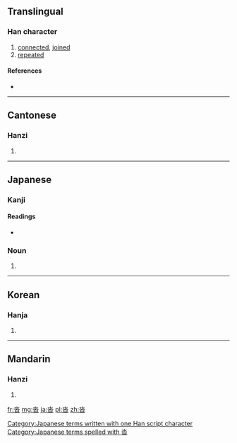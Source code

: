 ==Translingual==

===Han character===
{{Han char|rn=85|rad=水|as=04|sn=8|four=1260<sub>3</sub>|canj=水日 (EA), X水日 (XEA)|ids=⿱[[水]][[日]]}}

# [[connected]], [[joined]]
# [[repeated]]

====References====
* {{Han ref|kx=0611.150|dkj=17206|dj=1004.050|hdz=31556.080|uh=6C93|ud=27795|bh=CCEE|bd=52462}}

----

==Cantonese==

===Hanzi===
{{yue-hanzi|jyut=|y=daap6}}

# {{defn|lang=yue|sort=水04}}

----

==Japanese==

===Kanji===
{{ja-kanji|grade=|rs=水04}}

====Readings====
* {{ja-readings|on=[[とう]] (tō)|kun=[[くつ]] (kutsu)}}

===Noun===
{{ja-noun|k|hira=くつ|rom=kutsu}} 

# {{alternative form of|靴|lang=ja}}

[[Category:Japanese terms written with one Han script character]]
[[Category:Japanese terms spelled with 沓]]
----

==Korean==

===Hanja===
{{ko-hanja|hangeul=답|eumhun=|rv=dap|mr=tap|y=tap}}

# {{defn|lang=ko|sort=水04}}

----

==Mandarin==

===Hanzi===
{{cmn-hanzi|pin=[[dá]] ([[da2]]), [[tà]] ([[ta4]])|wg=ta<sup>2</sup>, t'a<sup>4</sup>}}

# {{defn|lang=cmn|sort=水04}}

[[fr:沓]]
[[mg:沓]]
[[ja:沓]]
[[pl:沓]]
[[zh:沓]]